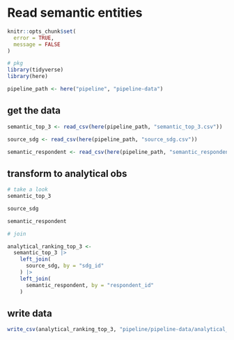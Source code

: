 # Read semantic entities

```r
knitr::opts_chunk$set(
  error = TRUE,
  message = FALSE
)
```


```r
# pkg
library(tidyverse)
library(here)

pipeline_path <- here("pipeline", "pipeline-data")

```

## get the data

```r

semantic_top_3 <- read_csv(here(pipeline_path, "semantic_top_3.csv"))

source_sdg <- read_csv(here(pipeline_path, "source_sdg.csv"))

semantic_respondent <- read_csv(here(pipeline_path, "semantic_respondent.csv"))

```

## transform to analytical obs

```r

# take a look
semantic_top_3 

source_sdg

semantic_respondent


```

```r

# join 

analytical_ranking_top_3 <- 
  semantic_top_3 |>
    left_join(
      source_sdg, by = "sdg_id"
    ) |>
    left_join(
      semantic_respondent, by = "respondent_id"
    )

```


## write data

```r

write_csv(analytical_ranking_top_3, "pipeline/pipeline-data/analytical_ranking_top_3.csv")

```